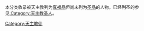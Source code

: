 {{Commons cat|Beatified people}}
本分类收录被天主教列为[[真福品|真福品]]但尚未列为[[圣品|圣品]]的人物。已经列圣的参见[[:Category:天主教圣人|:Category:天主教圣人]]。

[[Category:天主教徒|Category:天主教徒]]